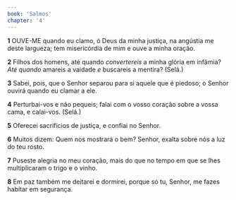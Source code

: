 ```yaml
---
book: 'Salmos'
chapter: '4'
---
```


**1** OUVE-ME quando eu clamo, ó Deus da minha justiça, na angústia me deste largueza; tem misericórdia de mim e ouve a minha oração.

**2** Filhos dos homens, até quando _convertereis_ a minha glória em infâmia? _Até quando_ amareis a vaidade _e_ buscareis a mentira? (Selá.)

**3** Sabei, pois, que o Senhor separou para si aquele que é piedoso; o Senhor ouvirá quando eu clamar a ele.

**4** Perturbai-vos e não pequeis; falai com o vosso coração sobre a vossa cama, e calai-vos. (Selá.)

**5** Oferecei sacrifícios de justiça, e confiai no Senhor.

**6** Muitos dizem: Quem nos mostrará o bem? Senhor, exalta sobre nós a luz do teu rosto.

**7** Puseste alegria no meu coração, mais do que no tempo em que se lhes multiplicaram o trigo e o vinho.

**8** Em paz também me deitarei e dormirei, porque só tu, Senhor, me fazes habitar em segurança.
